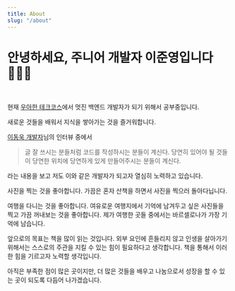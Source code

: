 ```yaml
---
title: About
slug: "/about"
---
```


# 안녕하세요, 주니어 개발자 이준영입니다 🧑🏻‍💻

<br/>

현재 [우아한 테크코스](https://woowacourse.github.io/)에서 멋진 백엔드 개발자가 되기 위해서 공부중입니다.

새로운 것들을 배워서 지식을 쌓아가는 것을 즐거워합니다.

[이동욱 개발자](https://jojoldu.tistory.com/)님의 인터뷰 중에서

> 글 잘 쓰시는 분들처럼 코드를 작성하시는 분들이 계신다. 당연히 있어야 될 것들이 당연한 위치에 당연하게 있게 만들어주시는 분들이 계신다.

라는 내용을 보고 저도 이와 같은 개발자가 되고자 열심히 노력하고 있습니다.

사진을 찍는 것을 좋아합니다. 가끔은 혼자 산책을 하면서 사진을 찍으러 돌아다닙니다.

여행을 다니는 것을 좋아합니다. 여유로운 여행지에서 기억에 남겨두고 싶은 사진들을 찍고 가끔 꺼내보는 것을 좋아합니다.
제가 여행한 곳들 중에서는 바르셀로나가 가장 기억에 남습니다.

앞으로의 목표는 책을 많이 읽는 것입니다. 외부 요인에 흔들리지 않고 인생을 살아가기 위해서는 스스로의 주관을 지킬 수 있는 힘이 필요하다고 생각합니다.
책을 통해서 이러한 힘을 기르고자 노력할 생각입니다.

아직은 부족한 점이 많은 곳이지만, 더 많은 것들을 배우고 나눔으로서 성장을 할 수 있는 곳이 되도록 다듬어 나가겠습니다.
